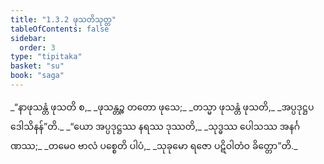 ```yaml
---
title: "1.3.2 ဖုသတိသုတ္တ"
tableOfContents: false
sidebar:
  order: 3
type: "tipitaka"
basket: "su"
book: "saga"
---
```



<DynamicBreadcrumb />

<Division number="22" book="saga">

<Paragraph number="99" type="verses" book="saga">
_“နာဖုသန္တံ ဖုသတိ စ,_  
_ဖုသန္တဉ္စ တတော ဖုသေ;_  
_တသ္မာ ဖုသန္တံ ဖုသတိ,_  
_အပ္ပဒုဋ္ဌပဒေါသိနန်”တိ._  

</Paragraph>

<Paragraph number="100" type="verses" book="saga">
_“ယော အပ္ပဒုဋ္ဌဿ နရဿ ဒုဿတိ,_  
_သုဒ္ဓဿ ပေါသဿ အနင်္ဂဏဿ;_  
_တမေဝ ဗာလံ ပစ္စေတိ ပါပံ,_  
_သုခုမော ရဇော ပဋိဝါတံဝ ခိတ္တော”တိ._
</Paragraph>
</Division>